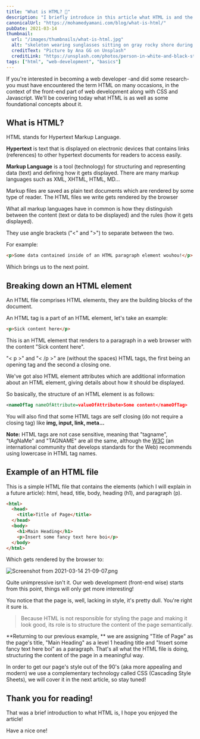 ```yaml
---
title: "What is HTML? 🤔"
description: "I briefly introduce in this article what HTML is and the role it plays in web pages with some code snippet examples."
canonicalUrl: "https://mohamedyamani.com/blog/what-is-html/"
pubDate: 2021-03-14
thumbnail:
  url: "/images/thumbnails/what-is-html.jpg"
  alt: "skeleton wearing sunglasses sitting on gray rocky shore during daytime"
  creditText: "Picture by Ana GG on Unsplash"
  creditLink: "https://unsplash.com/photos/person-in-white-and-black-stripe-hoodie-standing-on-gray-rocky-shore-during-daytime-qUvfEBl5baI?utm_medium=referral&utm_source=mohamedyamani.com"
tags: ["html", "web-development", "basics"]
---
```


If you're interested in becoming a web developer -and did some research- you must have encountered the term HTML on many occasions, in the context of the front-end part of web development along with CSS and Javascript. We'll be covering today what HTML is as well as some foundational concepts about it.

## What is HTML?

HTML stands for Hypertext Markup Language.

**Hypertext** is text that is displayed on electronic devices that contains links (references) to other hypertext documents for readers to access easily.

**Markup Language** is a tool (technology) for structuring and representing data (text) and defining how it gets displayed. There are many markup languages such as XML, XHTML, HTML, MD...

Markup files are saved as plain text documents which are rendered by some type of reader. The HTML files we write gets rendered by the browser

What all markup languages have in common is how they distinguish between the content (text or data to be displayed) and the rules (how it gets displayed).

They use angle brackets ("\<" and ">") to separate between the two.

For example:

```html
<p>Some data contained inside of an HTML paragraph element wouhou!</p>
```

Which brings us to the next point.

## Breaking down an HTML element

An HTML file comprises HTML elements, they are the building blocks of the document.

An HTML tag is a part of an HTML element, let's take an example:

```html
<p>Sick content here</p>
```

This is an HTML element that renders to a paragraph in a web browser with the content "Sick content here".

"< p >" and "< /p >" are (without the spaces) HTML tags, the first being an opening tag and the second a closing one.

We've got also HTML element attributes which are additional information about an HTML element, giving details about how it should be displayed.

So basically, the structure of an HTML element is as follows:

```xml
<nameOfTag nameOfAttribute=valueOfAttribute>Some content</nameOfTag>
```

You will also find that some HTML tags are self closing (do not require a closing tag) like **img, input, link, meta...**

**Note:** HTML tags are not case sensitive, meaning that "tagname", "tAgNaMe" and "TAGNAME" are all the same, although the [W3C](https://www.w3.org/) (an international community that develops standards for the Web) recommends using lowercase in HTML tag names.

## Example of an HTML file

This is a simple HTML file that contains the elements (which I will explain in a future article): html, head, title, body, heading (h1), and paragraph (p).

```html
<html>
  <head>
    <title>Title of Page</title>
  </head>
  <body>
    <h1>Main Heading</h1>
    <p>Insert some fancy text here boi</p>
  </body>
</html>
```

Which gets rendered by the browser to:

![Screenshot from 2021-03-14 21-09-07.png](https://cdn.hashnode.com/res/hashnode/image/upload/v1615752642931/fv3Gp-J8K.png)

Quite unimpressive isn't it. Our web development (front-end wise) starts from this point, things will only get more interesting!

You notice that the page is, well, lacking in style, it's pretty dull. You're right it sure is.

> Because HTML is not responsible for styling the page and making it look good, its role is to structure the content of the page semantically.

**Returning to our previous example, ** we are assigning "Title of Page" as the page's title, "Main Heading" as a level 1 heading title and "Insert some fancy text here boi" as a paragraph. That's all what the HTML file is doing, structuring the content of the page in a meaningful way.

In order to get our page's style out of the 90's (aka more appealing and modern) we use a complementary technology called CSS (Cascading Style Sheets), we will cover it in the next article, so stay tuned!

## Thank you for reading!

That was a brief introduction to what HTML is, I hope you enjoyed the article!

Have a nice one!
